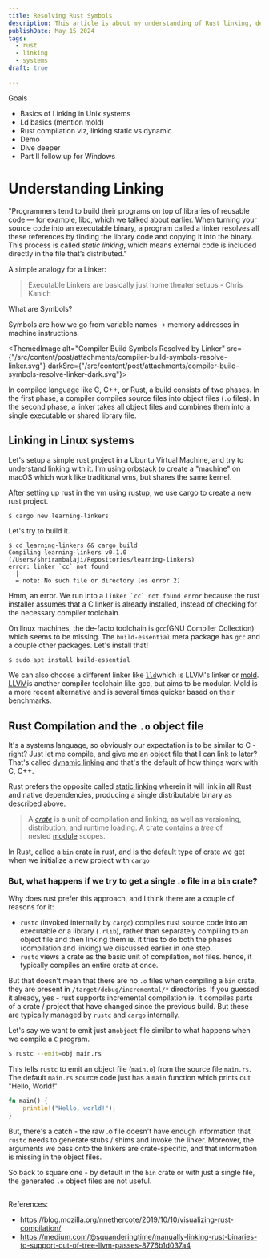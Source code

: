 ```yaml
---
title: Resolving Rust Symbols
description: This article is about my understanding of Rust linking, detailing learnings along the way about Linking in Unix systems, how Rust linkage differs from C, trying different linkers like mold, lld and understanding what they offer.
publishDate: May 15 2024
tags:
  - rust
  - linking
  - systems
draft: true

---
```





Goals
- Basics of Linking in Unix systems
- Ld basics (mention mold)
- Rust compilation viz, linking static vs dynamic
- Demo
- Dive deeper
- Part II follow up for Windows

# Understanding Linking

"Programmers tend to build their programs on top of libraries of reusable code — for example, libc, which we talked about earlier. When turning your source code into an executable binary, a program called a linker resolves all these references by finding the library code and copying it into the binary. This process is called _static linking_, which means external code is included directly in the file that’s distributed."

A simple analogy for a Linker:
> Executable Linkers are basically just home theater setups - Chris Kanich

What are Symbols?

Symbols are how we go from variable names -> memory addresses in machine instructions. 

<ThemedImage alt="Compiler Build Symbols Resolved by Linker" 
  src={"/src/content/post/attachments/compiler-build-symbols-resolve-linker.svg"} 
  darkSrc={"/src/content/post/attachments/compiler-build-symbols-resolve-linker-dark.svg"}> 
</ThemedImage>

In compiled language like C, C++, or Rust, a build consists of two phases. In the first phase, a compiler compiles source files into object files (`.o` files). In the second phase, a linker takes all object files and combines them into a single executable or shared library file.

## Linking in Linux systems

Let's setup a simple rust project in a Ubuntu Virtual Machine, and try to understand linking with it. I'm using [orbstack](https://docs.orbstack.dev/architecture#:~:text=OrbStack%20uses%20a%20lightweight%20Linux,integration%20with%20macOS%2C%20and%20more.) to create a "machine" on macOS which work like traditional vms, but shares the same kernel. 

After setting up rust in the vm using [rustup](https://rustup.rs), we use cargo to create a new rust project.

```bash
$ cargo new learning-linkers
```

Let's try to build it.

```shell
$ cd learning-linkers && cargo build
Compiling learning-linkers v0.1.0 (/Users/shrirambalaji/Repositories/learning-linkers)
error: linker `cc` not found
  |
  = note: No such file or directory (os error 2)
```

Hmm, an error. We run into a ```linker `cc` not found error``` because the rust installer assumes that a C linker is already installed, instead of checking for the necessary compiler toolchain. 

On linux machines, the de-facto toolchain is `gcc`(GNU Compiler Collection) which seems to be missing. The `build-essential` meta package has `gcc` and a couple other packages. Let's install that!

```shell
$ sudo apt install build-essential
```

We can also choose a different linker like [`lld`](https://lld.llvm.org)which is LLVM's linker or [mold](https://github.com/rui314/mold). [LLVM](https://llvm.org)is another compiler toolchain like gcc, but aims to be modular. Mold is a more recent alternative and is several times quicker based on their benchmarks.

##  Rust Compilation and the  `.o` object file

It's a systems language, so obviously our expectation is to be similar to C - right? Just let me compile, and give me an object file that I can link to later? That's called [dynamic linking](https://en.wikipedia.org/wiki/Dynamic_linker) and that's the default of how things work with C, C++.

Rust prefers the opposite called [static linking](https://en.wikipedia.org/wiki/Static_library) wherein it will link in all Rust and native dependencies, producing a single distributable binary as described above. 

> A [_crate_](https://doc.rust-lang.org/reference/crates-and-source-files.html) is a unit of compilation and linking, as well as versioning, distribution, and runtime loading. A crate contains a _tree_ of nested [module](https://doc.rust-lang.org/reference/items/modules.html) scopes. 

In Rust,  called a `bin` crate in rust, and is the default type of crate we get when we initialize a new project with `cargo`

### But, what happens if we try to get a single `.o` file in a `bin` crate?

Why does rust prefer this approach, and I think there are a couple of reasons for it:

-  `rustc` (invoked internally by `cargo`) compiles rust source code into an executable or a library (`.rlib`), rather than separately compiling to an object file and then linking them ie. it tries to do both the phases (compilation and linking) we discussed earlier in one step.
- `rustc` views a crate as the basic unit of compilation, not  files. hence, it typically compiles an entire crate at once.

But that doesn't mean that there are no `.o` files when compiling a `bin` crate, they are present in `/target/debug/incremental/*` directories. If you guessed it already, yes - rust supports incremental compilation ie. it compiles parts of a crate / project that have changed since the previous build. But these are typically managed by `rustc` and `cargo` internally.

Let's say we want to emit just an`object` file similar to what happens when we compile a `C` program.

```bash
$ rustc --emit=obj main.rs
```

This tells `rustc` to emit an object file (`main.o`) from the source file `main.rs`. The default `main.rs` source code just has a `main` function which prints out "Hello, World!"

```rust
fn main() {
    println!("Hello, world!");
}
```

But, there's a catch - the raw .o file doesn't have enough information that `rustc` needs to generate stubs / shims and invoke the linker. Moreover, the arguments we pass onto the linkers are crate-specific, and that information is missing in the object files. 

So back to square one - by default in the `bin` crate or with just a single file, the generated `.o` object files are not  useful.

## 


References:
- https://blog.mozilla.org/nnethercote/2019/10/10/visualizing-rust-compilation/
- https://medium.com/@squanderingtime/manually-linking-rust-binaries-to-support-out-of-tree-llvm-passes-8776b1d037a4